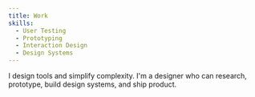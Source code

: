 ```yaml
---
title: Work
skills: 
  - User Testing
  - Prototyping
  - Interaction Design
  - Design Systems
---
```


I design tools and simplify complexity. I'm a designer who can research, prototype, build design systems, and ship product.